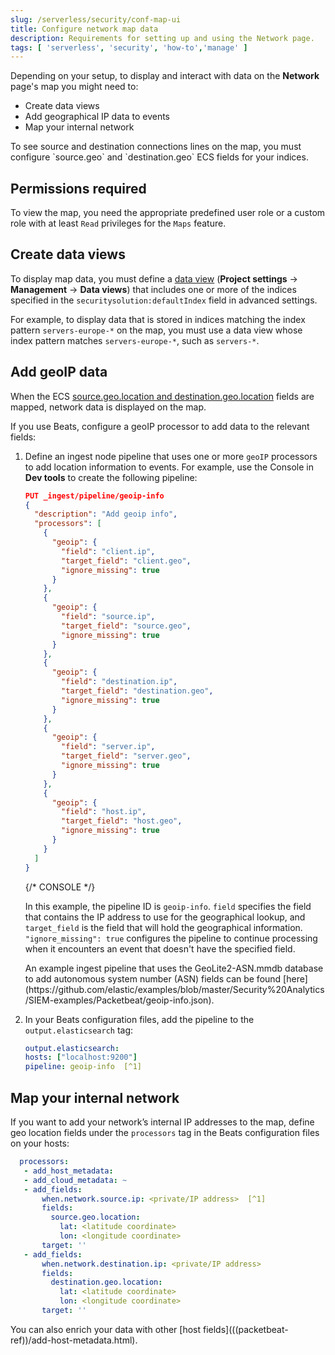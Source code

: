 ```yaml
---
slug: /serverless/security/conf-map-ui
title: Configure network map data
description: Requirements for setting up and using the Network page.
tags: [ 'serverless', 'security', 'how-to','manage' ]
---
```


<div id="conf-map-ui"></div>

Depending on your setup, to display and interact with data on the
**Network** page's map you might need to:

* <DocLink slug="/serverless/security/conf-map-ui" section="kibana-index-pattern">Create data views</DocLink>
* <DocLink slug="/serverless/security/conf-map-ui" section="geoip-data">Add geographical IP data to events</DocLink>
* <DocLink slug="/serverless/security/conf-map-ui" section="private-network">Map your internal network</DocLink>

<DocCallOut title="Note">
To see source and destination connections lines on the map, you must
configure `source.geo` and `destination.geo` ECS fields for your indices.
</DocCallOut>

<div id="prereq-perms"></div>

## Permissions required

To view the map, you need the appropriate <DocLink slug="/serverless/general/assign-user-roles">predefined user role</DocLink> or a <DocLink slug="/serverless/custom-roles">custom role</DocLink> with at least `Read` privileges for the `Maps` feature.

<div id="kibana-index-pattern"></div>

## Create data views

To display map data, you must define a
[data view](((kibana-ref))/data-views.html) (**Project settings** → **Management** → **Data views**) that includes one or more of the indices specified in the `securitysolution:defaultIndex` field in advanced settings.

For example, to display data that is stored in indices matching the index pattern `servers-europe-*` on the map, you must use a data view whose index pattern matches `servers-europe-*`, such as `servers-*`.

<div id="geoip-data"></div>

## Add geoIP data

When the ECS [source.geo.location and
destination.geo.location](((ecs-ref))/ecs-geo.html) fields are mapped, network data is displayed on
the map.

If you use Beats, configure a geoIP processor to add data to the relevant
fields:

<div id="geo-pipeleine"></div>

1. Define an ingest node pipeline that uses one or more `geoIP` processors to add
    location information to events. For example, use the Console in **Dev tools** to create
    the following pipeline:

    ```json
    PUT _ingest/pipeline/geoip-info
    {
      "description": "Add geoip info",
      "processors": [
        {
          "geoip": {
            "field": "client.ip",
            "target_field": "client.geo",
            "ignore_missing": true
          }
        },
        {
          "geoip": {
            "field": "source.ip",
            "target_field": "source.geo",
            "ignore_missing": true
          }
        },
        {
          "geoip": {
            "field": "destination.ip",
            "target_field": "destination.geo",
            "ignore_missing": true
          }
        },
        {
          "geoip": {
            "field": "server.ip",
            "target_field": "server.geo",
            "ignore_missing": true
          }
        },
        {
          "geoip": {
            "field": "host.ip",
            "target_field": "host.geo",
            "ignore_missing": true
          }
        }
      ]
    }
    ```
    {/* CONSOLE */}

    In this example, the pipeline ID is `geoip-info`. `field` specifies the field
    that contains the IP address to use for the geographical lookup, and
    `target_field` is the field that will hold the geographical information.
    `"ignore_missing": true` configures the pipeline to continue processing when
    it encounters an event that doesn't have the specified field.

    <DocCallOut title="Tip">
    An example ingest pipeline that uses the GeoLite2-ASN.mmdb database to add
    autonomous system number (ASN) fields can be found [here](https://github.com/elastic/examples/blob/master/Security%20Analytics/SIEM-examples/Packetbeat/geoip-info.json).
    </DocCallOut>

1. In your Beats configuration files, add the pipeline to the `output.elasticsearch` tag:

    ```yml
    output.elasticsearch:
    hosts: ["localhost:9200"]
    pipeline: geoip-info  [^1]
    ```
    [^1]: The value of this field must be the same as the ingest pipeline name in
    <DocLink slug="/serverless/security/conf-map-ui" section="geo-pipeleine">step 1</DocLink> (`geoip-info` in this example).

<div id="private-network"></div>

## Map your internal network

If you want to add your network’s internal IP addresses to the map, define geo
location fields under the `processors` tag in the Beats configuration files
on your hosts:

```yml
  processors:
   - add_host_metadata:
   - add_cloud_metadata: ~
   - add_fields:
       when.network.source.ip: <private/IP address>  [^1]
       fields:
         source.geo.location:
           lat: <latitude coordinate>
           lon: <longitude coordinate>
       target: ''
   - add_fields:
       when.network.destination.ip: <private/IP address>
       fields:
         destination.geo.location:
           lat: <latitude coordinate>
           lon: <longitude coordinate>
       target: ''
```
[^1]: For the IP address, you can use either `private` or CIDR notation.

<DocCallOut title="Tip">
You can also enrich your data with other
[host fields](((packetbeat-ref))/add-host-metadata.html).
</DocCallOut>

